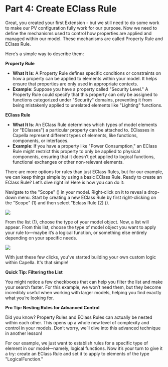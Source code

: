 # Part 4: Create EClass Rule

Great, you created your first Extension - but we still need to do some work to make our PV configuration fully work for our purpose. Now we need to define the mechanisms used to control how properties are applied and managed within our model. These mechanisms are called Property Rule and EClass Rule.

Here’s a simple way to describe them:

**Property Rule**
- **What It Is**: A Property Rule defines specific conditions or constraints on how a property can be applied to elements within your model. It helps ensure that properties are only used in appropriate contexts.
- **Example**: Suppose you have a property called "Security Level." A Property Rule could specify that this property can only be assigned to functions categorized under "Security" domains, preventing it from being mistakenly applied to unrelated elements like "Lighting" functions.

**EClass Rule**
- **What It Is**: An EClass Rule determines which types of model elements (or "EClasses") a particular property can be attached to. EClasses in Capella represent different types of elements, like functions, components, or interfaces.
- **Example**: If you have a property like "Power Consumption," an EClass Rule might restrict this property to only be applied to physical components, ensuring that it doesn’t get applied to logical functions, functional exchanges or other non-relevant elements.

There are more options for rules than just EClass Rules, but for our example, we can keep things simple by using a basic EClass Rule. Ready to create an EClass Rule? Let’s dive right in! Here is how you can do it:

Navigate to the "Scope" (<CaIcon name="scope" />) in your model. Right-click on it to reveal a drop-down menu. Start by creating a new EClass Rule by first right-clicking on the "Scope" (1) and then select "Eclass Rule (2) (<CaIcon name="createEclassRule" />).

![](./PVMT_Chapter2_Part4_Image01.png)

From the list (1), choose the type of your model object. Now, a list will appear. From this list, choose the type of model object you want to apply your rule to—maybe it’s a logical function, or something else entirely depending on your specific needs.

![](./PVMT_Chapter2_Part4_Image02.png)

With just these few clicks, you've started building your own custom logic within Capella. It's that simple!

**Quick Tip: Filtering the List**

You might notice a few checkboxes that can help you filter the list and make your search faster. For this example, we won’t need them, but they become incredibly useful when working with larger models, helping you find exactly what you’re looking for.

**Pro Tip: Nesting Rules for Advanced Control**

Did you know? Property Rules and EClass Rules can actually be nested within each other. This opens up a whole new level of complexity and control in your models. Don’t worry, we’ll dive into this advanced technique in another lesson!

For our example, we just want to establish rules for a specific type of element in our model—namely, logical functions. Now it’s your turn to give it a try: create an EClass Rule and set it to apply to elements of the type "LogicalFunction."

